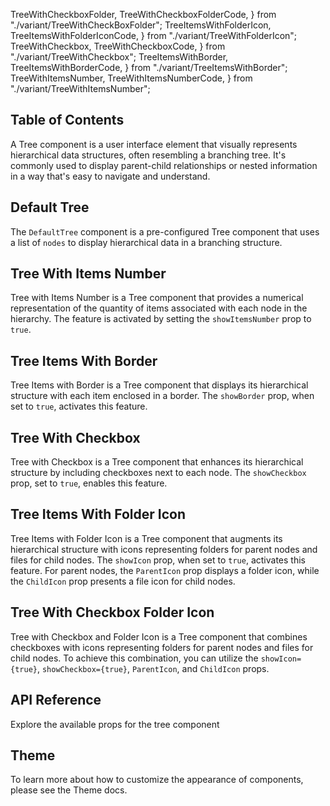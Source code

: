   TreeWithCheckboxFolder,
  TreeWithCheckboxFolderCode,
} from "./variant/TreeWithCheckBoxFolder";
  TreeItemsWithFolderIcon,
  TreeItemsWithFolderIconCode,
} from "./variant/TreeWithFolderIcon";
  TreeWithCheckbox,
  TreeWithCheckboxCode,
} from "./variant/TreeWithCheckbox";
  TreeItemsWithBorder,
  TreeItemsWithBorderCode,
} from "./variant/TreeItemsWithBorder";
  TreeWithItemsNumber,
  TreeWithItemsNumberCode,
} from "./variant/TreeWithItemsNumber";


## Table of Contents

A Tree component is a user interface element that visually represents hierarchical data structures, often resembling a branching tree. It's commonly used to display parent-child relationships or nested information in a way that's easy to navigate and understand.

## Default Tree

The `DefaultTree` component is a pre-configured Tree component that uses a list of `nodes` to display hierarchical data in a branching structure.

<CodePreview github="Tree" code={DefaultTreeCode}>
  <DefaultTree />
</CodePreview>

## Tree With Items Number

Tree with Items Number is a Tree component that provides a numerical representation of the quantity of items associated with each node in the hierarchy. The feature is activated by setting the `showItemsNumber` prop to `true`.

<CodePreview github="Tree" code={TreeWithItemsNumberCode}>
  <TreeWithItemsNumber />
</CodePreview>

## Tree Items With Border

Tree Items with Border is a Tree component that displays its hierarchical structure with each item enclosed in a border. The `showBorder` prop, when set to `true`, activates this feature.

<CodePreview github="Tree" code={TreeItemsWithBorderCode}>
  <TreeItemsWithBorder />
</CodePreview>

## Tree With Checkbox

Tree with Checkbox is a Tree component that enhances its hierarchical structure by including checkboxes next to each node. The `showCheckbox` prop, set to `true`, enables this feature.

<CodePreview github="Tree" code={TreeWithCheckboxCode}>
  <TreeWithCheckbox />
</CodePreview>

## Tree Items With Folder Icon

Tree Items with Folder Icon is a Tree component that augments its hierarchical structure with icons representing folders for parent nodes and files for child nodes. The `showIcon` prop, when set to `true`, activates this feature. For parent nodes, the `ParentIcon` prop displays a folder icon, while the `ChildIcon` prop presents a file icon for child nodes.

<CodePreview github="Tree" code={TreeItemsWithFolderIconCode}>
  <TreeItemsWithFolderIcon />
</CodePreview>

## Tree With Checkbox Folder Icon

Tree with Checkbox and Folder Icon is a Tree component that combines checkboxes with icons representing folders for parent nodes and files for child nodes. To achieve this combination, you can utilize the `showIcon={true}`, `showCheckbox={true}`, `ParentIcon`, and `ChildIcon` props.

<CodePreview github="Tree" code={TreeWithCheckboxFolderCode}>
  <TreeWithCheckboxFolder />
</CodePreview>

## API Reference

Explore the available props for the tree component

<ComponentApi data={treeApiData} />

## Theme

To learn more about how to customize the appearance of components, please see the Theme docs.

<CssThemePreview code={useTheme().theme.tree} />
